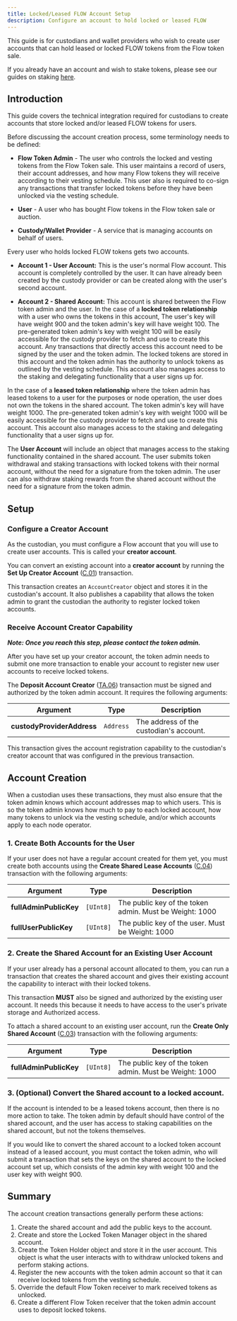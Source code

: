 ```yaml
---
title: Locked/Leased FLOW Account Setup
description: Configure an account to hold locked or leased FLOW
---
```


<Callout type="warning">

  This guide is for custodians and wallet providers who wish to create user accounts 
  that can hold leased or locked FLOW tokens from the Flow token sale.

  If you already have an account and wish to stake tokens, 
  please see our guides on staking [here](../nodes/staking/).

</Callout>

## Introduction

This guide covers the technical integration required for custodians to create
accounts that store locked and/or leased FLOW tokens for users.

Before discussing the account creation process, some terminology needs to be defined:

- **Flow Token Admin** - The user who controls the locked and vesting tokens from the 
Flow Token sale. This user maintains a record of users, their account addresses, 
and how many Flow tokens they will receive according to their vesting schedule.
This user also is required to co-sign any transactions that transfer locked tokens
before they have been unlocked via the vesting schedule.

- **User** - A user who has bought Flow tokens in the Flow token sale or auction.

- **Custody/Wallet Provider** - A service that is managing accounts on behalf of users.

Every user who holds locked FLOW tokens gets two accounts.

- **Account 1 - User Account:** This is the user's normal Flow account. 
This account is completely controlled by the user. It can have already been created by 
the custody provider or can be created along with the user's second account.

- **Account 2 - Shared Account:** This account is shared between the Flow token admin and the user.
In the case of a **locked token relationship** with a user who owns the tokens in this account,
The user's key will have weight 900 and the token admin's key will have weight 100. 
The pre-generated token admin's key with weight 100 will be easily accessible for the custody provider
to fetch and use to create this account.
Any transactions that directly access this account need to be signed by the user and the token admin.
The locked tokens are stored in this account and the token admin has the authority to unlock
tokens as outlined by the vesting schedule. This account also manages access to the staking
and delegating functionality that a user signs up for. 

In the case of a **leased token relationship** where the token admin has leased tokens
to a user for the purposes or node operation, the user does not own the tokens in the shared account.
The token admin's key will have weight 1000.
The pre-generated token admin's key with weight 1000 will be easily accessible for the custody provider
to fetch and use to create this account. This account also manages access to the staking
and delegating functionality that a user signs up for. 

The **User Account** will include an object that manages access to 
the staking functionality contained in the shared account.
The user submits token withdrawal and staking transactions with locked tokens
with their normal account, without the need for a signature from the token admin.
The user can also withdraw staking rewards from the shared account without the need for a signature
from the token admin.

## Setup

### Configure a Creator Account

As the custodian, you must configure a Flow account that you will use to 
create user accounts. This is called your **creator account**.

You can convert an existing account into a **creator account** by running
the **Set Up Creator Account** ([C.01](../../cadence/core-contracts/locked-tokens.mdx#custodian)) transaction.

This transaction creates an `AccountCreator` object and stores it in the custodian's account.
It also publishes a capability that allows the token admin to grant the custodian 
the authority to register locked token accounts.

### Receive Account Creator Capability

_**Note: Once you reach this step, please contact the token admin.**_

After you have set up your creator account, 
the token admin needs to submit one more transaction
to enable your account to register new user accounts to receive locked tokens.

The **Deposit Account Creator** ([TA.06](../../cadence/core-contracts/locked-tokens.mdx#token-admin)) transaction 
must be signed and authorized by the token admin account. It requires the
following arguments:

| Argument                    | Type      | Description |
|-----------------------------|-----------|-------------|
| **custodyProviderAddress**  | `Address` | The address of the custodian's account. |

This transaction gives the account registration capability to the custodian's creator account
that was configured in the previous transaction.

## Account Creation

When a custodian uses these transactions, they must also ensure that 
the token admin knows which account addresses map to which users. This is so 
the token admin knows how much to pay to each locked account, 
how many tokens to unlock via the vesting schedule, 
and/or which accounts apply to each node operator.

### 1. Create Both Accounts for the User

If your user does not have a regular account created for them yet, you must 
create both accounts using the **Create Shared Lease Accounts** ([C.04](../../cadence/core-contracts/locked-tokens.mdx#custodian))
transaction with the following arguments:

| Argument                  | Type      | Description |
|---------------------------|-----------|-------------|
| **fullAdminPublicKey**    | `[UInt8]` | The public key of the token admin. Must be Weight: 1000 |
| **fullUserPublicKey**     | `[UInt8]` | The public key of the user. Must be Weight: 1000 |

### 2. Create the Shared Account for an Existing User Account

If your user already has a personal account allocated to them, you can run a transaction
that creates the shared account and gives their existing account the capability
to interact with their locked tokens.

<Callout type="warning">

  This transaction **MUST** also be signed and authorized by the existing user account.
  It needs this because it needs to have access to the user's private storage and Authorized access.

</Callout>

To attach a shared account to an existing user account, 
run the **Create Only Shared Account** ([C.03](../../cadence/core-contracts/locked-tokens.mdx#custodian))
transaction with the following arguments:

| Argument                  | Type      | Description |
|---------------------------|-----------|-------------|
| **fullAdminPublicKey** | `[UInt8]` | The public key of the token admin. Must be Weight: 1000 |

### 3. (Optional) Convert the Shared account to a locked account.

If the account is intended to be a leased tokens account, then there is no more action to take.
The token admin by default should have control of the shared account, and the user has access
to staking capabilities on the shared account, but not the tokens themselves.

If you would like to convert the shared account to a locked token account instead of a leased account,
you must contact the token admin, who will submit a transaction that sets the keys on the shared account
to the locked account set up, which consists of the admin key with weight 100 and the user key with weight 900.

## Summary 

The account creation transactions generally perform these actions:

1. Create the shared account and add the public keys to the account.
2. Create and store the Locked Token Manager object in the shared account.
3. Create the Token Holder object and store it in the user account. This object
is what the user interacts with to withdraw unlocked tokens and perform staking actions.
4. Register the new accounts with the token admin account so that 
it can receive locked tokens from the vesting schedule.
5. Override the default Flow Token receiver to mark received tokens as unlocked.
6. Create a different Flow Token receiver that the token admin account uses to deposit locked tokens.

